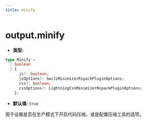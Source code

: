```yaml
---
title: minify
---
```


# output.minify

- **类型:**

```ts
type Minify =
  | boolean
  | {
      js?: boolean;
      jsOptions?: SwcJsMinimizerRspackPluginOptions;
      css?: boolean;
      cssOptions?: LightningCssMinimizerRspackPluginOptions;
    };
```

- **默认值:** `true`

用于设置是否在生产模式下开启代码压缩，或是配置压缩工具的选项。


<RsbuildConfig configName="output.minify" />
